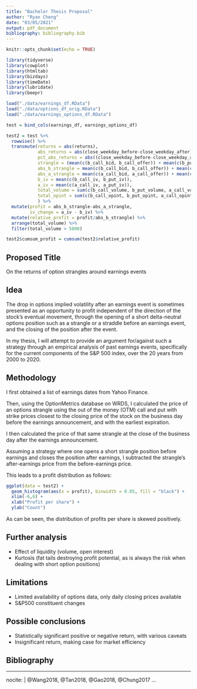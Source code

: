 ```yaml
---
title: "Bachelor Thesis Proposal"
author: "Ryan Cheng"
date: "03/05/2021"
output: pdf_document
bibliography: bibliography.bib
---
```


```r
knitr::opts_chunk$set(echo = TRUE)

library(tidyverse)
library(cowplot)
library(htmltab)
library(bizdays)
library(timeDate)
library(lubridate)
library(beepr)

load("./data/earnings_df.RData")
load("./data/options_df_orig.RData")
load("./data/earnings_options_df.RData")

test = bind_cols(earnings_df, earnings_options_df)

test2 = test %>% 
  rowwise() %>%
  transmute(returns = abs(returns),
            abs_returns = abs(close_weekday_before-close_weekday_after),
            pct_abs_returns = abs((close_weekday_before-close_weekday_after)/close_weekday_before),
            strangle = (mean(c(b_call_bid, b_call_offer)) + mean(c(b_put_bid, b_put_offer)))/close_weekday_before,
            abs_b_strangle = mean(c(b_call_bid, b_call_offer)) + mean(c(b_put_bid, b_put_offer)),
            abs_a_strangle = mean(c(a_call_bid, a_call_offer)) + mean(c(a_put_bid, a_put_offer)),
            b_iv = mean(c(b_call_iv, b_put_iv)),
            a_iv = mean(c(a_call_iv, a_put_iv)),
            total_volume = sum(c(b_call_volume, b_put_volume, a_call_volume, a_put_volume)),
            total_opint = sum(c(b_call_opint, b_put_opint, a_call_opint, a_put_opint))
            ) %>%
  mutate(profit = abs_b_strangle-abs_a_strangle,
         iv_change = a_iv - b_iv) %>%
  mutate(relative_profit = profit/abs_b_strangle) %>%
  arrange(total_volume) %>%
  filter(total_volume > 5000)

test2$cumsum_profit = cumsum(test2$relative_profit)
```

## Proposed Title

On the returns of option strangles around earnings events



## Idea

The drop in options implied volatility after an earnings event is sometimes presented as an opportunity to profit independent of the direction of the stock's eventual movement, through the opening of a short delta-neutral options position such as a strangle or a straddle before an earnings event, and the closing of the position after the event.

In my thesis, I will attempt to provide an argument for/against such a strategy through an empirical analysis of past earnings events, specifically for the current components of the S&P 500 index, over the 20 years from 2000 to 2020.



## Methodology

I first obtained a list of earnings dates from Yahoo Finance.

Then, using the OptionMetrics database on WRDS, I calculated the price of an options strangle using the out of the money (OTM) call and put with strike prices closest to the closing price of the stock on the business day before the earnings announcement, and with the earliest expiration.

I then calculated the price of that same strangle at the close of the business day after the earnings announcement.

Assuming a strategy where one opens a short strangle position before earnings and closes the position after earnings, I subtracted the strangle's after-earnings price from the before-earnings price.

This leads to a profit distribution as follows:

```r
ggplot(data = test2) +
  geom_histogram(aes(x = profit), binwidth = 0.05, fill = "black") +
  xlim(-6,6) +
  xlab("Profit per share") +
  ylab("Count")
```

As can be seen, the distribution of profits per share is skewed positively.

## Further analysis
* Effect of liquidity (volume, open interest)
* Kurtosis (fat tails destroying profit potential, as is always the risk when dealing with short option positions)


## Limitations
* Limited availability of options data, only daily closing prices available
* S&P500 constituent changes

## Possible conclusions
* Statistically significant positive or negative return, with various caveats
* Insignificant return, making case for market efficiency

## Bibliography

---
nocite: | 
  @Wang2018, @Tan2018, @Gao2018, @Chung2017
...





















